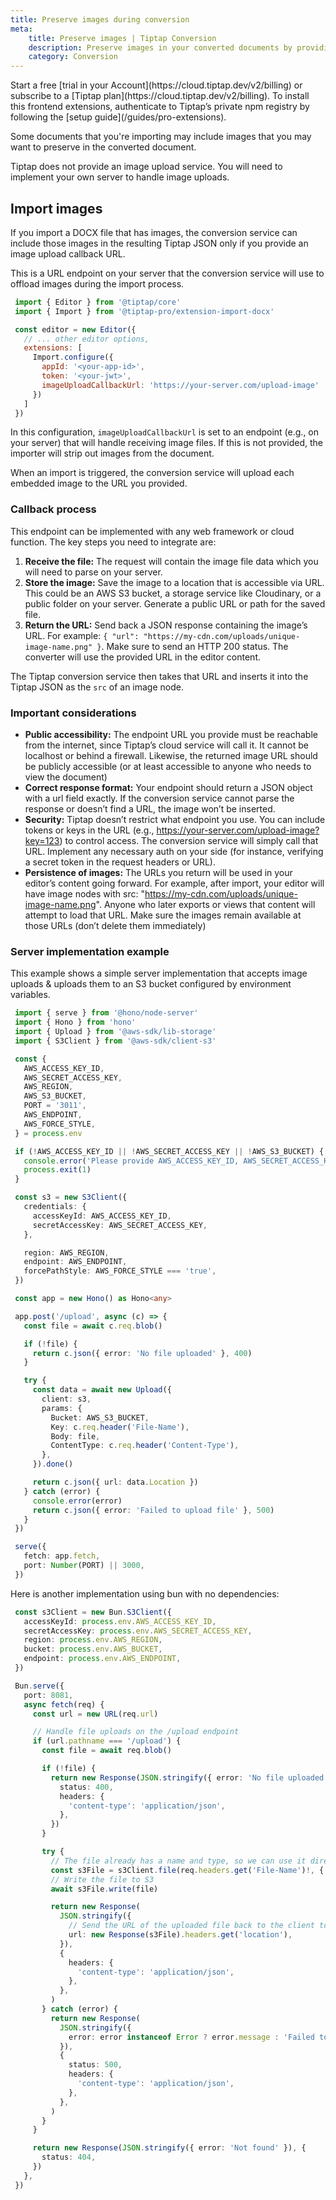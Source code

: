 ```yaml
---
title: Preserve images during conversion
meta:
    title: Preserve images | Tiptap Conversion
    description: Preserve images in your converted documents by providing an image upload callback url. Learn more in the docs.
    category: Conversion
---
```




<Requirements>
    <RequirementItem label="1. Activate trial or subscribe">
        Start a free [trial in your Account](https://cloud.tiptap.dev/v2/billing) or subscribe to a [Tiptap plan](https://cloud.tiptap.dev/v2/billing).
    </RequirementItem>
    <RequirementItem label="2. Install from private registry">
        To install this frontend extensions, authenticate to Tiptap’s private npm registry by following the [setup guide](/guides/pro-extensions).
    </RequirementItem>
</Requirements>

Some documents that you're importing may include images that you may want to preserve in the converted document.

<Callout title="Note" variant="info">
    Tiptap does not provide an image upload service. You will need to implement your own server to
    handle image uploads.
</Callout>

## Import images

If you import a DOCX file that has images, the conversion service can include those images in the resulting Tiptap JSON only if you provide an image upload callback URL.

This is a URL endpoint on your server that the conversion service will use to offload images during the import process.

```js
 import { Editor } from '@tiptap/core'
 import { Import } from '@tiptap-pro/extension-import-docx'

 const editor = new Editor({
   // ... other editor options,
   extensions: [
     Import.configure({
       appId: '<your-app-id>',
       token: '<your-jwt>',
       imageUploadCallbackUrl: 'https://your-server.com/upload-image'
     })
   ]
 })
 ```
In this configuration, `imageUploadCallbackUrl` is set to an endpoint (e.g., on your server) that will handle receiving image files. If this is not provided, the importer will strip out images from the document.

When an import is triggered, the conversion service will upload each embedded image to the URL you provided.

### Callback process
This endpoint can be implemented with any web framework or cloud function. The key steps you need to integrate are:

1. **Receive the file:** The request will contain the image file data which you will need to parse on your server.
2. **Store the image:** Save the image to a location that is accessible via URL. This could be an AWS S3 bucket, a storage service like Cloudinary, or a public folder on your server. Generate a public URL or path for the saved file.
3. **Return the URL:** Send back a JSON response containing the image’s URL. For example: `{ "url": "https://my-cdn.com/uploads/unique-image-name.png" }`. Make sure to send an HTTP 200 status. The converter will use the provided URL in the editor content.

The Tiptap conversion service then takes that URL and inserts it into the Tiptap JSON as the `src` of an image node.

### Important considerations
- **Public accessibility:** The endpoint URL you provide must be reachable from the internet, since Tiptap’s cloud service will call it. It cannot be localhost or behind a firewall. Likewise, the returned image URL should be publicly accessible (or at least accessible to anyone who needs to view the document)
- **Correct response format:** Your endpoint should return a JSON object with a url field exactly. If the conversion service cannot parse the response or doesn’t find a URL, the image won’t be inserted.
- **Security:** Tiptap doesn’t restrict what endpoint you use. You can include tokens or keys in the URL (e.g., https://your-server.com/upload-image?key=123) to control access. The conversion service will simply call that URL. Implement any necessary auth on your side (for instance, verifying a secret token in the request headers or URL).
- **Persistence of images:** The URLs you return will be used in your editor’s content going forward. For example, after import, your editor will have image nodes with src: "https://my-cdn.com/uploads/unique-image-name.png". Anyone who later exports or views that content will attempt to load that URL. Make sure the images remain available at those URLs (don’t delete them immediately)​

### Server implementation example
This example shows a simple server implementation that accepts image uploads & uploads them to an S3 bucket configured by environment variables.

```ts
 import { serve } from '@hono/node-server'
 import { Hono } from 'hono'
 import { Upload } from '@aws-sdk/lib-storage'
 import { S3Client } from '@aws-sdk/client-s3'

 const {
   AWS_ACCESS_KEY_ID,
   AWS_SECRET_ACCESS_KEY,
   AWS_REGION,
   AWS_S3_BUCKET,
   PORT = '3011',
   AWS_ENDPOINT,
   AWS_FORCE_STYLE,
 } = process.env

 if (!AWS_ACCESS_KEY_ID || !AWS_SECRET_ACCESS_KEY || !AWS_S3_BUCKET) {
   console.error('Please provide AWS_ACCESS_KEY_ID, AWS_SECRET_ACCESS_KEY, and AWS_S3_BUCKET')
   process.exit(1)
 }

 const s3 = new S3Client({
   credentials: {
     accessKeyId: AWS_ACCESS_KEY_ID,
     secretAccessKey: AWS_SECRET_ACCESS_KEY,
   },

   region: AWS_REGION,
   endpoint: AWS_ENDPOINT,
   forcePathStyle: AWS_FORCE_STYLE === 'true',
 })

 const app = new Hono() as Hono<any>

 app.post('/upload', async (c) => {
   const file = await c.req.blob()

   if (!file) {
     return c.json({ error: 'No file uploaded' }, 400)
   }

   try {
     const data = await new Upload({
       client: s3,
       params: {
         Bucket: AWS_S3_BUCKET,
         Key: c.req.header('File-Name'),
         Body: file,
         ContentType: c.req.header('Content-Type'),
       },
     }).done()

     return c.json({ url: data.Location })
   } catch (error) {
     console.error(error)
     return c.json({ error: 'Failed to upload file' }, 500)
   }
 })

 serve({
   fetch: app.fetch,
   port: Number(PORT) || 3000,
 })
```

Here is another implementation using bun with no dependencies:

```ts
 const s3Client = new Bun.S3Client({
   accessKeyId: process.env.AWS_ACCESS_KEY_ID,
   secretAccessKey: process.env.AWS_SECRET_ACCESS_KEY,
   region: process.env.AWS_REGION,
   bucket: process.env.AWS_BUCKET,
   endpoint: process.env.AWS_ENDPOINT,
 })

 Bun.serve({
   port: 8081,
   async fetch(req) {
     const url = new URL(req.url)

     // Handle file uploads on the /upload endpoint
     if (url.pathname === '/upload') {
       const file = await req.blob()

       if (!file) {
         return new Response(JSON.stringify({ error: 'No file uploaded' }), {
           status: 400,
           headers: {
             'content-type': 'application/json',
           },
         })
       }

       try {
         // The file already has a name and type, so we can use it directly
         const s3File = s3Client.file(req.headers.get('File-Name')!, { type: req.headers.get('Content-Type')! })
         // Write the file to S3
         await s3File.write(file)

         return new Response(
           JSON.stringify({
             // Send the URL of the uploaded file back to the client to insert it into the editor
             url: new Response(s3File).headers.get('location'),
           }),
           {
             headers: {
               'content-type': 'application/json',
             },
           },
         )
       } catch (error) {
         return new Response(
           JSON.stringify({
             error: error instanceof Error ? error.message : 'Failed to upload file',
           }),
           {
             status: 500,
             headers: {
               'content-type': 'application/json',
             },
           },
         )
       }
     }

     return new Response(JSON.stringify({ error: 'Not found' }), {
       status: 404,
     })
   },
 })
```
